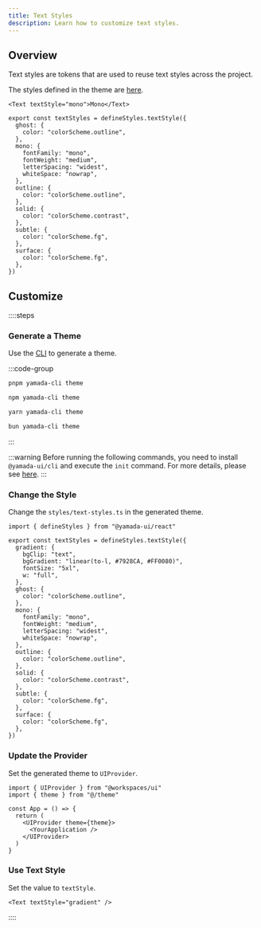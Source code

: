 ```yaml
---
title: Text Styles
description: Learn how to customize text styles.
---
```


## Overview

Text styles are tokens that are used to reuse text styles across the project.

The styles defined in the theme are [here](https://github.com/yamada-ui/yamada-ui/blob/main/packages/react/src/theme/styles/text-styles.ts).

```tsx preview
<Text textStyle="mono">Mono</Text>
```

```tsx
export const textStyles = defineStyles.textStyle({
  ghost: {
    color: "colorScheme.outline",
  },
  mono: {
    fontFamily: "mono",
    fontWeight: "medium",
    letterSpacing: "widest",
    whiteSpace: "nowrap",
  },
  outline: {
    color: "colorScheme.outline",
  },
  solid: {
    color: "colorScheme.contrast",
  },
  subtle: {
    color: "colorScheme.fg",
  },
  surface: {
    color: "colorScheme.fg",
  },
})
```

## Customize

::::steps

### Generate a Theme

Use the [CLI](/docs/theming/cli) to generate a theme.

:::code-group

```bash [pnpm]
pnpm yamada-cli theme
```

```bash [npm]
npm yamada-cli theme
```

```bash [yarn]
yarn yamada-cli theme
```

```bash [bun]
bun yamada-cli theme
```

:::

:::warning
Before running the following commands, you need to install `@yamada-ui/cli` and execute the `init` command. For more details, please see [here](/docs/get-started/cli).
:::

### Change the Style

Change the `styles/text-styles.ts` in the generated theme.

```tsx title="theme/styles/text-styles.ts" {4-9}
import { defineStyles } from "@yamada-ui/react"

export const textStyles = defineStyles.textStyle({
  gradient: {
    bgClip: "text",
    bgGradient: "linear(to-l, #7928CA, #FF0080)",
    fontSize: "5xl",
    w: "full",
  },
  ghost: {
    color: "colorScheme.outline",
  },
  mono: {
    fontFamily: "mono",
    fontWeight: "medium",
    letterSpacing: "widest",
    whiteSpace: "nowrap",
  },
  outline: {
    color: "colorScheme.outline",
  },
  solid: {
    color: "colorScheme.contrast",
  },
  subtle: {
    color: "colorScheme.fg",
  },
  surface: {
    color: "colorScheme.fg",
  },
})
```

### Update the Provider

Set the generated theme to `UIProvider`.

```tsx {2,6}
import { UIProvider } from "@workspaces/ui"
import { theme } from "@/theme"

const App = () => {
  return (
    <UIProvider theme={theme}>
      <YourApplication />
    </UIProvider>
  )
}
```

### Use Text Style

Set the value to `textStyle`.

```tsx
<Text textStyle="gradient" />
```

::::
